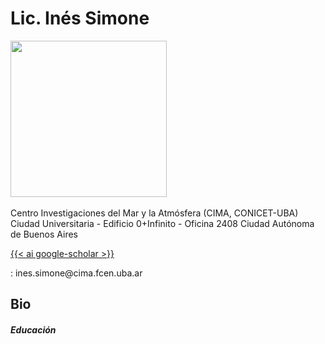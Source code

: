 <h1>Lic. Inés Simone</h1>

![](images/simone.jpeg){width=250} \
\
Centro Investigaciones del Mar y la Atmósfera (CIMA, CONICET-UBA) \
Ciudad Universitaria - Edificio 0+Infinito - Oficina 2408
Ciudad Autónoma de Buenos Aires \

[{{< ai google-scholar   >}}</i>](https://scholar.google.com) \

<style>
  .fa-twitter {
    color: #0077CC;
    font-size: 25px;
  }
</style>

<style>
  .ai-google-scholar {
    color: #000000;
    font-size: 25px;
  }
</style>

<i class="bi bi-inbox"></i>: ines.simone@cima.fcen.uba.ar \

<h2>Bio</h2>

<h5>Educación</h5>




